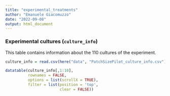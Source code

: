 ```yaml
---
title: "experimental_treatments"
author: "Emanuele Giacomuzzo"
date: "2022-09-08"
output: html_document
---
```


### Experimental cultures (`culture_info`)

This table contains information about the 110 cultures of the experiment.

```r
culture_info = read.csv(here("data", "PatchSizePilot_culture_info.csv"), header = TRUE)
```

```r
datatable(culture_info[,1:10],
          rownames = FALSE,
          options = list(scrollX = TRUE),
          filter = list(position = 'top', 
                        clear = FALSE))
```